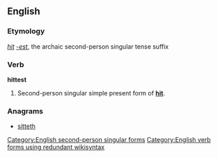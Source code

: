 {{also|hit test}}
==English==

===Etymology===
''[[hit]]'' ''[[-est]]'', the archaic second-person singular tense suffix

===Verb===
'''hittest'''

# {{context|archaic|lang=en}} Second-person singular simple present form of '''[[hit]]'''.

===Anagrams===
* [[sitteth#English|sitteth]]

[[Category:English second-person singular forms]]
[[Category:English verb forms using redundant wikisyntax]]